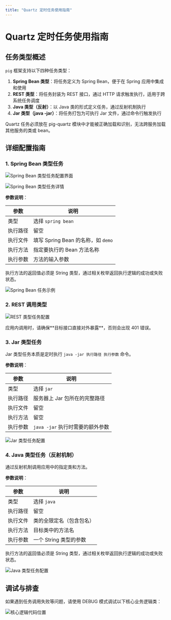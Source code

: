 ```yaml
---
title: "Quartz 定时任务使用指南"
---
```


# Quartz 定时任务使用指南

## 任务类型概述

`pig` 框架支持以下四种任务类型：

1. **Spring Bean 类型**：将任务定义为 Spring Bean，便于在 Spring 应用中集成和使用
2. **REST 类型**：将任务封装为 REST 接口，通过 HTTP 请求触发执行，适用于跨系统任务调度
3. **Java 类型（反射）**：以 Java 类的形式定义任务，通过反射机制执行
4. **Jar 类型（java -jar）**：将任务打包为可执行 Jar 文件，通过命令行触发执行

<Note>
Quartz 任务必须放在 pig-quartz 模块中才能被正确加载和识别，无法跨服务加载其他服务的类或 bean。
</Note>

## 详细配置指南

### 1. Spring Bean 类型任务

![Spring Bean 类型任务配置界面](https://minio.pigx.top/oss/202401/1704335335.png)

![Spring Bean 类型任务详情](https://minio.pigx.top/oss/1657725923.jpg)

**参数说明**：

| 参数 | 说明 |
|------|------|
| 类型 | 选择 `spring bean` |
| 执行路径 | 留空 |
| 执行文件 | 填写 Spring Bean 的名称，如 `demo` |
| 执行方法 | 指定要执行的 Bean 方法名称 |
| 执行参数 | 方法的输入参数 |

<Note>
执行方法的返回值必须是 String 类型，通过相关枚举返回执行逻辑的成功或失败状态。
</Note>

![Spring Bean 任务示例](https://minio.pigx.top/oss/1657725937.jpg)

### 2. REST 调用类型

![REST 类型任务配置](https://minio.pigx.top/oss/1657725947.jpg)

<Warning>
应用内调用时，请确保**目标接口直接对外暴露**，否则会出现 401 错误。
</Warning>

### 3. Jar 类型任务

Jar 类型任务本质是定时执行 `java -jar 执行路径 执行参数` 命令。

**参数说明**：

| 参数 | 说明 |
|------|------|
| 类型 | 选择 `jar` |
| 执行路径 | 服务器上 Jar 包所在的完整路径 |
| 执行文件 | 留空 |
| 执行方法 | 留空 |
| 执行参数 | `java -jar` 执行时需要的额外参数 |

![Jar 类型任务配置](https://minio.pigx.top/oss/1657725958.jpg)

### 4. Java 类型任务（反射机制）

通过反射机制调用应用中的指定类和方法。

**参数说明**：

| 参数 | 说明 |
|------|------|
| 类型 | 选择 `java` |
| 执行路径 | 留空 |
| 执行文件 | 类的全限定名（包含包名） |
| 执行方法 | 目标类中的方法名 |
| 执行参数 | 一个 String 类型的参数 |

<Note>
执行方法的返回值必须是 String 类型，通过相关枚举返回执行逻辑的成功或失败状态。
</Note>

![Java 类型任务配置](https://minio.pigx.top/oss/1657725967.jpg)

## 调试与排查

如果遇到任务调用失败等问题，请使用 DEBUG 模式调试以下核心业务逻辑类：

![核心逻辑代码位置](https://cdn.nlark.com/yuque/0/2024/png/283679/1713341701204-9c2c3a82-20d4-42b8-aff2-ad5c3783fedf.png)

